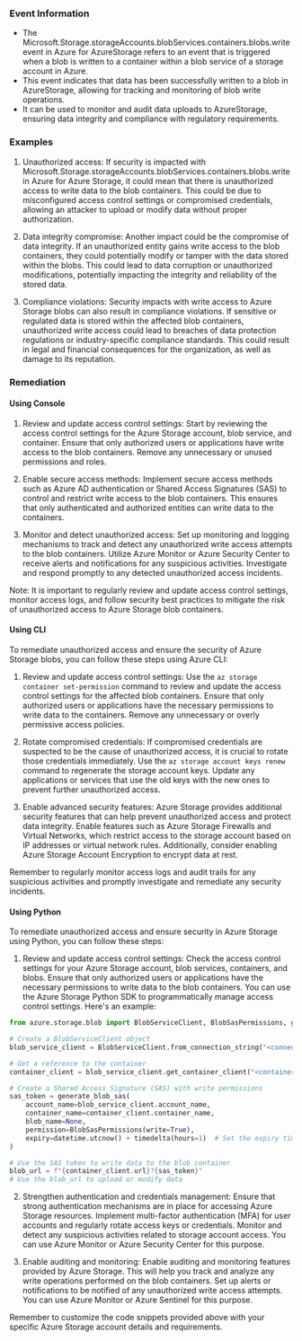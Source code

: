 
### Event Information

- The Microsoft.Storage.storageAccounts.blobServices.containers.blobs.write event in Azure for AzureStorage refers to an event that is triggered when a blob is written to a container within a blob service of a storage account in Azure.
- This event indicates that data has been successfully written to a blob in AzureStorage, allowing for tracking and monitoring of blob write operations.
- It can be used to monitor and audit data uploads to AzureStorage, ensuring data integrity and compliance with regulatory requirements.


### Examples

1. Unauthorized access: If security is impacted with Microsoft.Storage.storageAccounts.blobServices.containers.blobs.write in Azure for Azure Storage, it could mean that there is unauthorized access to write data to the blob containers. This could be due to misconfigured access control settings or compromised credentials, allowing an attacker to upload or modify data without proper authorization.

2. Data integrity compromise: Another impact could be the compromise of data integrity. If an unauthorized entity gains write access to the blob containers, they could potentially modify or tamper with the data stored within the blobs. This could lead to data corruption or unauthorized modifications, potentially impacting the integrity and reliability of the stored data.

3. Compliance violations: Security impacts with write access to Azure Storage blobs can also result in compliance violations. If sensitive or regulated data is stored within the affected blob containers, unauthorized write access could lead to breaches of data protection regulations or industry-specific compliance standards. This could result in legal and financial consequences for the organization, as well as damage to its reputation.

### Remediation

#### Using Console

1. Review and update access control settings: Start by reviewing the access control settings for the Azure Storage account, blob service, and container. Ensure that only authorized users or applications have write access to the blob containers. Remove any unnecessary or unused permissions and roles.

2. Enable secure access methods: Implement secure access methods such as Azure AD authentication or Shared Access Signatures (SAS) to control and restrict write access to the blob containers. This ensures that only authenticated and authorized entities can write data to the containers.

3. Monitor and detect unauthorized access: Set up monitoring and logging mechanisms to track and detect any unauthorized write access attempts to the blob containers. Utilize Azure Monitor or Azure Security Center to receive alerts and notifications for any suspicious activities. Investigate and respond promptly to any detected unauthorized access incidents.

Note: It is important to regularly review and update access control settings, monitor access logs, and follow security best practices to mitigate the risk of unauthorized access to Azure Storage blob containers.

#### Using CLI

To remediate unauthorized access and ensure the security of Azure Storage blobs, you can follow these steps using Azure CLI:

1. Review and update access control settings: Use the `az storage container set-permission` command to review and update the access control settings for the affected blob containers. Ensure that only authorized users or applications have the necessary permissions to write data to the containers. Remove any unnecessary or overly permissive access policies.

2. Rotate compromised credentials: If compromised credentials are suspected to be the cause of unauthorized access, it is crucial to rotate those credentials immediately. Use the `az storage account keys renew` command to regenerate the storage account keys. Update any applications or services that use the old keys with the new ones to prevent further unauthorized access.

3. Enable advanced security features: Azure Storage provides additional security features that can help prevent unauthorized access and protect data integrity. Enable features such as Azure Storage Firewalls and Virtual Networks, which restrict access to the storage account based on IP addresses or virtual network rules. Additionally, consider enabling Azure Storage Account Encryption to encrypt data at rest.

Remember to regularly monitor access logs and audit trails for any suspicious activities and promptly investigate and remediate any security incidents.

#### Using Python

To remediate unauthorized access and ensure security in Azure Storage using Python, you can follow these steps:

1. Review and update access control settings: Check the access control settings for your Azure Storage account, blob services, containers, and blobs. Ensure that only authorized users or applications have the necessary permissions to write data to the blob containers. You can use the Azure Storage Python SDK to programmatically manage access control settings. Here's an example:

```python
from azure.storage.blob import BlobServiceClient, BlobSasPermissions, generate_blob_sas

# Create a BlobServiceClient object
blob_service_client = BlobServiceClient.from_connection_string("<connection_string>")

# Get a reference to the container
container_client = blob_service_client.get_container_client("<container_name>")

# Create a Shared Access Signature (SAS) with write permissions
sas_token = generate_blob_sas(
    account_name=blob_service_client.account_name,
    container_name=container_client.container_name,
    blob_name=None,
    permission=BlobSasPermissions(write=True),
    expiry=datetime.utcnow() + timedelta(hours=1)  # Set the expiry time as per your requirements
)

# Use the SAS token to write data to the blob container
blob_url = f"{container_client.url}?{sas_token}"
# Use the blob_url to upload or modify data
```

2. Strengthen authentication and credentials management: Ensure that strong authentication mechanisms are in place for accessing Azure Storage resources. Implement multi-factor authentication (MFA) for user accounts and regularly rotate access keys or credentials. Monitor and detect any suspicious activities related to storage account access. You can use Azure Monitor or Azure Security Center for this purpose.

3. Enable auditing and monitoring: Enable auditing and monitoring features provided by Azure Storage. This will help you track and analyze any write operations performed on the blob containers. Set up alerts or notifications to be notified of any unauthorized write access attempts. You can use Azure Monitor or Azure Sentinel for this purpose.

Remember to customize the code snippets provided above with your specific Azure Storage account details and requirements.

